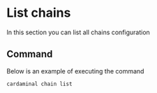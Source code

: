 # List chains

In this section you can list all chains configuration

## Command

Below is an example of executing the command

```sh
cardaminal chain list
```
